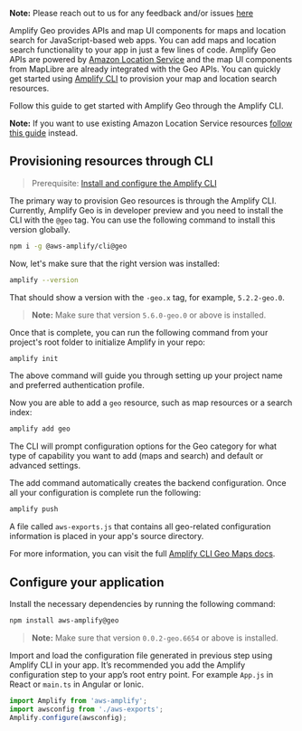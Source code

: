 <Callout>

**Note:** Please reach out to us for any feedback and/or issues [here](https://github.com/aws-amplify/amplify-js/issues)
</Callout>

Amplify Geo provides APIs and map UI components for maps and location search for JavaScript-based web apps. You can add maps and location search functionality to your app in just a few lines of code. Amplify Geo APIs are powered by [Amazon Location Service](https://aws.amazon.com/location/) and the map UI components from MapLibre are already integrated with the Geo APIs. You can quickly get started using [Amplify CLI](/cli/geo/maps) to provision your map and location search resources.

Follow this guide to get started with Amplify Geo through the Amplify CLI.

**Note:** If you want to use existing Amazon Location Service resources [follow this guide](/lib/geo/existing-resources) instead.

## Provisioning resources through CLI

> Prerequisite: [Install and configure the Amplify CLI](/cli/start/install)

The primary way to provision Geo resources is through the Amplify CLI. Currently, Amplify Geo is in developer preview and you need to install the CLI with the `@geo` tag. You can use the following command to install this version globally.

```sh
npm i -g @aws-amplify/cli@geo
```

Now, let's make sure that the right version was installed:

```sh
amplify --version
```

That should show a version with the `-geo.x` tag, for example, `5.2.2-geo.0`.

> **Note:** Make sure that version `5.6.0-geo.0` or above is installed.

Once that is complete, you can run the following command from your project's root folder to initialize Amplify in your repo:

```sh
amplify init
```

The above command will guide you through setting up your project name and preferred authentication profile.

Now you are able to add a `geo` resource, such as map resources or a search index:

```sh
amplify add geo
```

The CLI will prompt configuration options for the Geo category for what type of capability you want to add (maps and search) and default or advanced settings.

The add command automatically creates the backend configuration. Once all your configuration is complete run the following:

```sh
amplify push
```

A file called `aws-exports.js` that contains all geo-related configuration information is placed in your app's source directory.

For more information, you can visit the full [Amplify CLI Geo Maps docs](/cli/geo/maps).

## Configure your application

Install the necessary dependencies by running the following command:

```sh
npm install aws-amplify@geo
```

> **Note:** Make sure that version `0.0.2-geo.6654` or above is installed.

Import and load the configuration file generated in previous step using Amplify CLI in your app. It’s recommended you add the Amplify configuration step to your app’s root entry point. For example `App.js` in React or `main.ts` in Angular or Ionic.

```javascript
import Amplify from 'aws-amplify';
import awsconfig from './aws-exports';
Amplify.configure(awsconfig);
```
